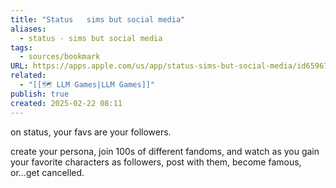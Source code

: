 ```yaml
---
title: "Status   sims but social media"
aliases:
  - status - sims but social media
tags:
  - sources/bookmark
URL: https://apps.apple.com/us/app/status-sims-but-social-media/id6596771144
related:
  - "[[🗺️ LLM Games|LLM Games]]"
publish: true
created: 2025-02-22 08:11
---
```




on status, your favs are your followers.

create your persona, join 100s of different fandoms, and watch as you gain your favorite characters as followers, post with them, become famous, or...get cancelled.